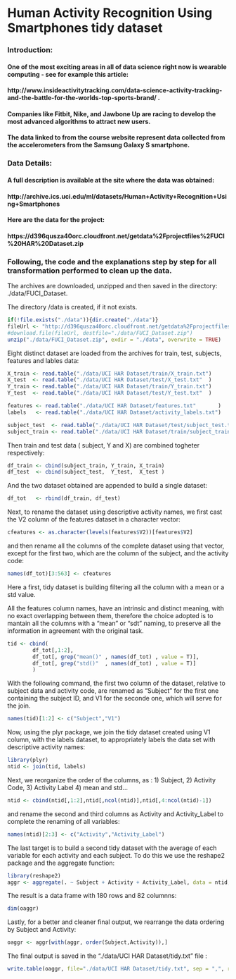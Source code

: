 # Human Activity Recognition Using Smartphones tidy dataset

### Introduction:

#### One of the most exciting areas in all of data science right now is wearable computing - see for example this article: 

####   http://www.insideactivitytracking.com/data-science-activity-tracking-and-the-battle-for-the-worlds-top-sports-brand/ . 

#### Companies like Fitbit, Nike, and Jawbone Up are racing to develop the most advanced algorithms to attract new users. 
#### The data linked to from the course website represent data collected from the accelerometers from the Samsung Galaxy S smartphone. 

### Data Details:

#### A full description is available at the site where the data was obtained: 
   
#### http://archive.ics.uci.edu/ml/datasets/Human+Activity+Recognition+Using+Smartphones 
 
#### Here are the data for the project: 
   
####   https://d396qusza40orc.cloudfront.net/getdata%2Fprojectfiles%2FUCI%20HAR%20Dataset.zip 
 

### Following, the code and the explanations step by step for all transformation performed to clean up  the data.

The archives are downloaded, unzipped and then saved in the directory: ./data/FUCI_Dataset.

The directory /data is created, if it not exists.
```r
if(!file.exists("./data")){dir.create("./data")}
fileUrl <- "http://d396qusza40orc.cloudfront.net/getdata%2Fprojectfiles%2FUCI%20HAR%20Dataset.zip"
#download.file(fileUrl, destfile="./data/FUCI_Dataset.zip")
unzip("./data/FUCI_Dataset.zip", exdir = "./data", overwrite = TRUE)

```

Eight distinct dataset are loaded from the archives for train, test, subjects, features and lables data:
```r
X_train <- read.table("./data/UCI HAR Dataset/train/X_train.txt")
X_test  <- read.table("./data/UCI HAR Dataset/test/X_test.txt"  )
Y_train <- read.table("./data/UCI HAR Dataset/train/Y_train.txt")
Y_test  <- read.table("./data/UCI HAR Dataset/test/Y_test.txt"  )

features <- read.table("./data/UCI HAR Dataset/features.txt"       )
labels   <- read.table("./data/UCI HAR Dataset/activity_labels.txt")

subject_test  <- read.table("./data/UCI HAR Dataset/test/subject_test.txt"  )
subject_train <- read.table("./data/UCI HAR Dataset/train/subject_train.txt")
```

Then train and test data ( subject, Y and X) are combined togheter respectively:
```r
df_train <- cbind(subject_train, Y_train, X_train)
df_test  <- cbind(subject_test,  Y_test,  X_test )
```

And the two dataset obtained are appended to build a single dataset:
```r
df_tot   <- rbind(df_train, df_test)
```

Next, to rename the dataset using descriptive activity names, we first cast the V2 column of the features dataset in a character vector:
```r
cfeatures <- as.character(levels(features$V2))[features$V2]

```

and then rename all the columns of the complete dataset using that vector, except for the first two, which are the column of the subject, and the activity code:
```r
names(df_tot)[3:563] <- cfeatures
```

Here a first, tidy dataset is building filtering all the column with a mean or a std value.

All the features column names, have an intrinsic and distinct meaning, with no exact overlapping between them, therefore the choice adopted is to mantain all the columns with a "mean" or "sdt" naming, to preserve all the information in agreement with the original task.

```r
tid <- cbind(
        df_tot[,1:2],
        df_tot[, grep("mean()" , names(df_tot) , value = T)],
        df_tot[, grep("std()"  , names(df_tot) , value = T)] 
        )

```

With the following command, the first two column of the dataset, relative to subject data and activity code, are renamed as "Subject" for the first one containing the subject ID, and V1 for the seconde one,  which will serve for the join.
```r
names(tid)[1:2] <- c("Subject","V1")
```

Now, using the plyr package, we join the tidy dataset created using V1 column, with the labels dataset, to appropriately labels the data set with descriptive activity names:
```r
library(plyr)
ntid <- join(tid, labels)
```

Next, we reorganize the order of the columns, as :
1) Subject, 2) Activity Code, 3) Activity Label 4) mean and std... 
```r
ntid <- cbind(ntid[,1:2],ntid[,ncol(ntid)],ntid[,4:ncol(ntid)-1])
```

and rename the second and third columns as Activity and Activity_Label to complete the renaming of all variables:
```r
names(ntid)[2:3] <- c("Activity","Activity_Label")
```

The last target is to build a second tidy dataset with the average of each  variable for each activity and each subject. To do this we use the reshape2 package and the aggregate function:
```r
library(reshape2)
aggr <- aggregate(. ~ Subject + Activity + Activity_Label, data = ntid, mean)
```

The result is a data frame with 180 rows and 82 columnns:
```r
dim(oaggr)
```

Lastly, for a better and cleaner final output, we rearrange the data ordering by Subject and Activity:
```r
oaggr <- aggr[with(aggr, order(Subject,Activity)),]
```

The final output is saved in the "./data/UCI HAR Dataset/tidy.txt" file :
```r

write.table(oaggr, file="./data/UCI HAR Dataset/tidy.txt", sep = ",", row.names=FALSE)

```






